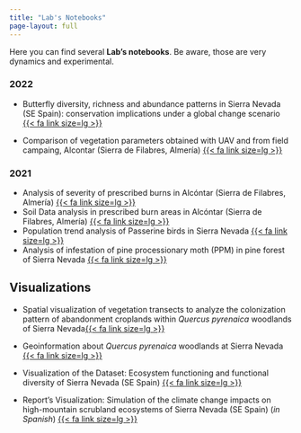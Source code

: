 ```yaml
---
title: "Lab's Notebooks"
page-layout: full
---
```


Here you can find several **Lab's notebooks**. Be aware, those are very dynamics and experimental. 

### 2022
- Butterfly diversity, richness and abundance patterns in Sierra Nevada (SE Spain): conservation implications under a global change scenario [{{< fa link size=lg >}}](https://ajpelu.github.io/ms_mariposas_biodiversity/)

- Comparison of vegetation parameters obtained with UAV and from field campaing, Alcontar (Sierra de Filabres, Almería) [{{< fa link size=lg >}}](https://serpam.github.io/droneveg_alcontar/)

### 2021 

- Analysis of severity of prescribed burns in Alcóntar (Sierra de Filabres, Almería) [{{< fa link size=lg >}}](https://serpam.github.io/fire_alcontar/)
- Soil Data analysis in prescribed burn areas in Alcóntar (Sierra de Filabres, Almería) [{{< fa link size=lg >}}](https://serpam.github.io/soil_alcontar/)
- Population trend analysis of Passerine birds in Sierra Nevada [{{< fa link size=lg >}}](https://ajpelu.github.io/booksn_dispersantes/)
- Analysis of infestation of pine processionary moth (PPM) in pine forest of Sierra Nevada [{{< fa link size=lg >}}](https://ajpelu.github.io/booksn_ppm/)

## Visualizations 

- Spatial visualization of vegetation transects to analyze the colonization pattern of abandonment croplands within *Quercus pyrenaica* woodlands of Sierra Nevada[{{< fa link size=lg >}}](https://ajpelu.github.io/qpyr_sp_coloniza/) 

- Geoinformation about *Quercus pyrenaica* woodlands at Sierra Nevada [{{< fa link size=lg >}}](https://ajpelu.github.io/qpyr_historic)

- Visualization of the Dataset: Ecosystem functioning and functional diversity of Sierra Nevada (SE Spain) [{{< fa link size=lg >}}](https://ajpelu.github.io/eftSN/)

- Report's Visualization: Simulation of the climate change impacts on high-mountain scrubland ecosystems of Sierra Nevada (SE Spain) (*in Spanish*) [{{< fa link size=lg >}}](https://ajpelu.github.io/life_enebrando)
